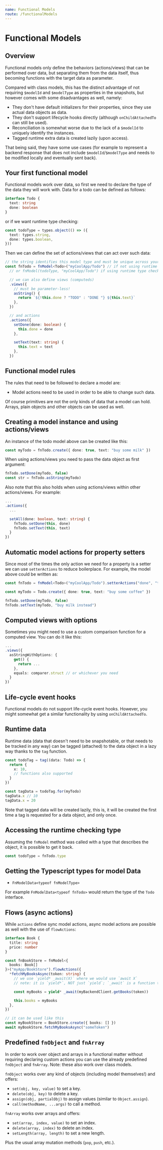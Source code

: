 ```yaml
---
name: Functional Models
route: /functionalModels
---
```



<FixStyle />

# Functional Models

## Overview

Functional models only define the behaviors (actions/views) that can be performed over data, but separating them from the data itself, thus becoming functions with the target data as parameter.

Compared with class models, this has the distinct advantage of not requiring `$modelId` and `$modelType` as properties in the snapshots, but however comes with some disadvantages as well, namely:

- They don't have default initializers for their properties, since they use actual data objects as data.
- They don't support lifecycle hooks directly (although `onChildAttachedTo` can still be used).
- Reconciliation is somewhat worse due to the lack of a `$modelId` to uniquely identify the instances.
- Tagged runtime extra data is created lazily (upon access).

That being said, they have some use cases (for example to represent a backend response that does not include `$modelId`/`$modelType` and needs to be modified locally and eventually sent back).

## Your first functional model

Functional models work over data, so first we need to declare the type of the data they will work with. Data for a todo can be defined as follows:

```ts
interface Todo {
  text: string
  done: boolean
}
```

or if we want runtime type checking:

```ts
const todoType = types.object(() => ({
  text: types.string,
  done: types.boolean,
}))
```

Then we can define the set of actions/views that can act over such data:

```ts
// the string identifies this model type and must be unique across your whole application
const fnTodo = fnModel<Todo>("myCoolApp/Todo") // if not using runtime type checking
  // or fnModel(todoType, "myCoolApp/Todo") if using runtime type checking

  // we can also define views (computeds)
  .views({
    // must be parameter-less!
    asString() {
      return `${!this.done ? "TODO" : "DONE "} ${this.text}`
    },
  })

  // and actions
  .actions({
    setDone(done: boolean) {
      this.done = done
    },

    setText(text: string) {
      this.text = text
    },
  })
```

## Functional model rules

The rules that need to be followed to declare a model are:

- Model actions need to be used in order to be able to change such data.

Of course primitives are not the only kinds of data that a model can hold. Arrays, plain objects and other objects can be used as well.

## Creating a model instance and using actions/views

An instance of the todo model above can be created like this:

```ts
const myTodo = fnTodo.create({ done: true, text: "buy some milk" })
```

When using actions/views you need to pass the data object as first argument:

```ts
fnTodo.setDone(myTodo, false)
const str = fnTodo.asString(myTodo)
```

Also note that this also holds when using actions/views within other actions/views. For example:

```ts
...
.actions({
  ...

  setAll(done: boolean, text: string) {
    fnTodo.setDone(this, done)
    fnTodo.setText(this, text)
  }
})
```

## Automatic model actions for property setters

Since most of the times the only action we need for a property is a setter we can use `setterActions` to reduce boilerplace. For example, the model above could be written as:

```ts
const fnTodo = fnModel<Todo>("myCoolApp/Todo").setterActions("done", "text")

const myTodo = Todo.create({ done: true, text: "buy some coffee" })

fnTodo.setDone(myTodo, false)
fnTodo.setText(myTodo, "buy milk instead")
```

## Computed views with options

Sometimes you might need to use a custom comparison function for a computed view. You can do it like this:

```ts
...
.views({
  asStringWithOptions: {
    get() {
      return ...
    },
    equals: comparer.struct // or whichever you need
  }
})
```

## Life-cycle event hooks

Functional models do not support life-cycle event hooks. However, you might somewhat get a similar functionality by using `onChildAttachedTo`.

## Runtime data

Runtime data (data that doesn't need to be snapshotable, or that needs to be tracked in any way) can be tagged (attached) to the data object in a lazy way thanks to the `tag` function.

```ts
const todoTag = tag((data: Todo) => {
  return {
    x: 10,
    // functions also supported
  }
})

const tagData = todoTag.for(myTodo)
tagData.x // 10
tagData.x = 20
```

Note that tagged data will be created lazily, this is, it will be created the first time a tag is requested for a data object, and only once.

## Accessing the runtime checking type

Assuming the `fnModel` method was called with a type that describes the object, it is possible to get it back.

```ts
const todoType = fnTodo.type
```

## Getting the Typescript types for model Data

- `FnModelData<typeof fnModelType>`

For example `FnModelData<typeof fnTodo>` would return the type of the `Todo` interface.

## Flows (async actions)

While `actions` define sync model actions, async model actions are possible as well with the use of `flowActions`:

```ts
interface Book {
  title: string
  price: number
}

const fnBookStore = fnModel<{
  books: Book[]
}>("myApp/BookStore").flowActions({
  *fetchMyBooksAsync(token: string) {
    // we use `yield* _await(X)` where we would use `await X`
    // note: it is `yield*`, NOT just `yield`; `_await` is a function that has to be imported

    const myBooks = yield* _await(myBackendClient.getBooks(token))

    this.books = myBooks
  },
})

// it can be used like this
const myBookStore = BookStore.create({ books: [] })
await myBookStore.fetchMyBooksAsync("someToken")
```

## Predefined `fnObject` and `fnArray`

In order to work over object and arrays in a functional matter without requiring declaring custom actions you can use the already predefined `fnObject` and `fnArray`.
Note: these also work over class models.

`fnObject` works over any kind of objects (including model themselves!) and offers:

- `set(obj, key, value)` to set a key.
- `delete(obj, key)` to delete a key.
- `assign(obj, partialObj)` to assign values (similar to `Object.assign`).
- `call(methodName, ...args)` to call a method.

`fnArray` works over arrays and offers:

- `set(array, index, value)` to set an index.
- `delete(array, index)` to delete an index.
- `setLength(array, length)` to set a new length.

Plus the usual array mutation methods (`pop`, `push`, etc.).
